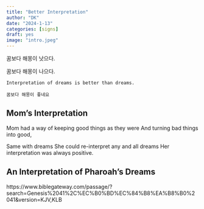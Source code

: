 ```yaml
---
title: "Better Interpretation"
author: "DK"
date: "2024-1-13"
categories: [signs]
draft: yes
image: "intro.jpeg"
---
```


꿈보다 해몽이 낫으다.

꿈보다 해몽이 나으다.

```         
Interpretation of dreams is better than dreams.

꿈보다 해몽이 좋네요

```

## Mom's Interpretation

Mom had a way of keeping good things as they were 
And turning bad things into good,

Same with dreams
She could re-interpret any and all dreams
Her interpretation was always positive.

## An Interpretation of Pharoah's Dreams

https://www.biblegateway.com/passage/?search=Genesis%2041%2C%EC%B0%BD%EC%84%B8%EA%B8%B0%2041&version=KJV,KLB


